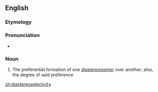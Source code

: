 ==English==

===Etymology===
{{prefix|dia|stereoselectivity|lang=en}}

===Pronunciation===
* {{IPA|/ˌdaɪəstɛəɹioʊsəlɛkˈtɪvɪti/|lang=en}}

===Noun===
{{en-noun|diastereoselectivities}}

# {{context|organic chemistry|lang=en}} The preferential formation of one [[diastereoisomer]] over another; also, the degree of said preference.

[[zh:diastereoselectivity]]